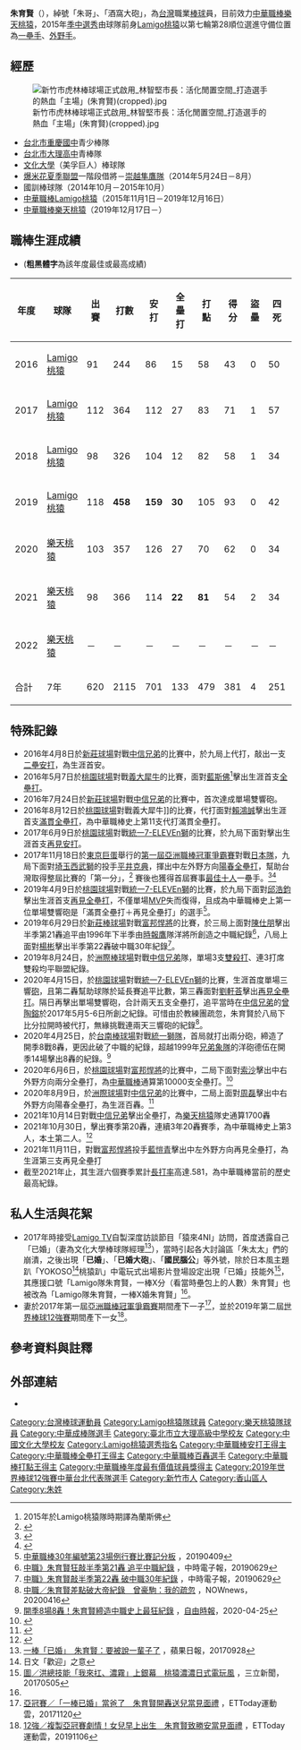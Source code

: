 {{Infobox CPBL player|
|name=朱育賢|
|image=鄭市長歡迎Rakuten Monkeys樂天桃猿隊加入中華職棒，盼提升整體表現(朱育賢)(cropped).jpg|
|width=|
|caption=攝於2020年|
|position=一壘手、外野手|
|team=樂天桃猿|
|number=85|
|bats=左|
|throws=左|
|birthdate={{birth_date_and_age|1991|11|26|mf=y}}|
|birthplace={{中華民國}}[[新竹市|新竹市]][[香山區|香山區]]|
|debutdate=3月19日
|debutyear=2016年
|debutteam=Lamigo桃猿
|statyear=2021年球季
|stat1label=打擊率
|stat1value=0.331
|stat2label=全壘打
|stat2value=133
|stat3label=打點
|stat3value=479
|stat4label=盜壘
|stat4value=4
|teams=<nowiki></nowiki>
*[[Lamigo桃猿|Lamigo桃猿]]（2015年11月1日－2019年12月16日）
*[[樂天桃猿|樂天桃猿]]（2019年12月17日－）
|highlights=
*中華職棒年度總冠軍：2017、2018、2019
*[[中華職棒安打王|中華職棒安打王]]：2019
*[[中華職棒全壘打王|中華職棒全壘打王]]：2019、2021
*[[中華職棒打點王|中華職棒打點王]]：2021
*[[中華職棒年度最有價值球員獎|中華職棒年度最有價值球員獎]]：2019
*[[中華職棒單月MVP|中華職棒單月MVP]]：2017/08、2019/03&04、2019/06、2020/04、2021/07、2021/09
*[[中華職棒銀棒獎|中華職棒銀棒獎]]：2019、2021
*[[中華職棒明星賽|中華職棒明星賽]]：2017、2018、2019
*[[亞洲職棒冠軍爭霸賽|亞洲職棒冠軍爭霸賽]][[亞洲職棒冠軍爭霸賽最佳十人|最佳十人]][[一壘手|一壘手]]：2017
}}
'''朱育賢'''（{{bd|1991年|11月26日|||catIdx=}}），綽號「朱哥」、「酒窩大砲」，為[[台灣|台灣]]職業[[棒球|棒球]]員，目前效力[[中華職棒|中華職棒]][[樂天桃猿|樂天桃猿]]，2015年[[中華職棒歷年選秀會#職棒二十六年（2015年）|季中選秀]]由球隊前身[[Lamigo桃猿|Lamigo桃猿]]以第七輪第28順位選進守備位置為[[一壘手|一壘手]]、[[外野手|外野手]]。

==經歷==
[[File:新竹市虎林棒球場正式啟用_林智堅市長：活化閒置空間_打造選手的熱血「主場」(朱育賢)(cropped).jpg|thumb]]
*[[臺北市立重慶國民中學|台北市重慶國中]]青少棒隊
*[[臺北市立大理高級中學|台北市大理高中]]青棒隊
*[[文化大學|文化大學]]（美孚巨人）棒球隊
*[[爆米花夏季聯盟|爆米花夏季聯盟]]一階段借將－[[崇越隼鷹隊|崇越隼鷹隊]]（2014年5月24日－8月）
*國訓棒球隊（2014年10月－2015年10月）
*[[中華職棒|中華職棒]][[Lamigo桃猿|Lamigo桃猿]]（2015年11月1日－2019年12月16日）
*[[中華職棒|中華職棒]][[樂天桃猿|樂天桃猿]]（2019年12月17日－）

==職棒生涯成績==
*('''粗黑體字'''為該年度最佳或最高成績)
{| class="wikitable" width="1000px"
|- align="center" 
!年度||球隊||出賽||打數||安打||全壘打||打點||得分||盜壘||四死||被三振||壘打數||雙殺打||打擊率||上壘率||長打率||整體攻擊指數
|- align=center
|2016||[[Lamigo桃猿|Lamigo桃猿]]||91||244||86||15||58||43||0||50||62||150||5||0.352||0.459||0.615||1.074
|- align=center
|2017||[[Lamigo桃猿|Lamigo桃猿]]||112||364||112||27||83||71||1||57||89||222||5||0.308||0.399||0.610||1.009
|- align=center
|2018||[[Lamigo桃猿|Lamigo桃猿]]||98||326||104||12||82||58||1||34||71||156||8||0.319||0.377||0.479||0.856
|- align="center"
|2019||[[Lamigo桃猿|Lamigo桃猿]]||118||'''458'''||'''159'''||'''30'''||105||93||0||42||105||'''277'''||12||0.347||0.398||0.605||1.003
|- align="center"
|2020||[[樂天桃猿|樂天桃猿]]||103||357||126||27||70||62||0||34||80||229||8||0.353||0.406||0.641||1.047
|- align="center"
|2021||[[樂天桃猿|樂天桃猿]]||98||366||114||'''22'''||'''81'''||54||2||34||71||194||8||0.311||0.367||0.530||0.897
|- align="center"
|2022||[[樂天桃猿|樂天桃猿]]||－||－||－||－||－||－||－||－||－||－||－||－||－||－||－
|- style="background:#B3424A;color:#FFFFFF" align="center"
|合計||7年||620||2115||701||133||479||381||4||251||478||1228||46||0.331||0.399||0.581||0.980
|}

== 特殊記錄 ==
* 2016年4月8日於[[新莊體育場棒球場|新莊球場]]對戰[[中信兄弟|中信兄弟]]的比賽中，於九局上代打，敲出一支[[二壘安打|二壘安打]]，為生涯首安。
* 2016年5月7日於[[桃園國際棒球場|桃園球場]]對戰[[義大犀牛|義大犀牛]]的比賽，面對[[賈里德·蘭斯佛|藍斯佛]]<ref>2015年於Lamigo桃猿隊時期譯為蘭斯佛</ref>擊出生涯首支[[全壘打|全壘打]]。
* 2016年7月24日於[[新莊體育場棒球場|新莊球場]]對戰[[中信兄弟|中信兄弟]]的比賽中，首次達成單場雙響砲。
* 2016年8月12日於[[桃園國際棒球場|桃園球場]]對戰義大犀牛]]的比賽，代打面對[[賴鴻誠|賴鴻誠]]擊出生涯首支[[滿壘全壘打|滿貫全壘打]]，為中華職棒史上第11支代打滿貫全壘打。
* 2017年6月9日於[[桃園國際棒球場|桃園球場]]對戰[[統一7-ELEVEn獅|統一7-ELEVEn獅]]的比賽，於九局下面對{{link-en|麥可·狄馬克|Mike DeMark|狄馬克}}擊出生涯首支[[再見安打|再見安打]]。
* 2017年11月18日於[[東京巨蛋|東京巨蛋]]舉行的[[2017年亞洲職棒冠軍爭霸賽|第一屆亞洲職棒冠軍爭霸賽]]對戰[[日本棒球代表隊|日本隊]]，九局下面對[[埼玉西武獅|埼玉西武獅]]的投手[[平井克典|平井克典]]，揮出中左外野方向[[陽春全壘打|陽春全壘打]]，幫助台灣取得整屆比賽的「第一分」，<ref>{{cite news |language = zh-tw |author = 劉峻誠 |url = https://sports.ettoday.net/news/1055076 |title = 亞冠賽／朱育賢9局開轟帶攻勢無用　2比8輸日無緣冠軍戰 |publisher = ETtoday新聞雲 |pages =  |date = 2017-11-18 |accessdate = 2020-09-07 |archive-date = 2021-05-14 |archive-url = https://web.archive.org/web/20210514004040/https://sports.ettoday.net/news/1055076 |dead-url = no }}</ref> 賽後也獲得首屆賽事[[亞洲職棒冠軍爭霸賽最佳十人|最佳十人]]一壘手。<ref>{{cite web |url=http://apbc.npb.jp/en/award.html |title=Award - 2017 Asia Professional Baseball Championship |publisher=Nippon Professional Baseball Organization |access-date=2020-09-06 |language=en |archive-date=2018-04-18 |archive-url=https://web.archive.org/web/20180418141330/http://apbc.npb.jp/en/award.html |dead-url=no }}</ref><ref>{{cite news |language = zh-tw |author = 艾碧思 |url = https://www.ltsports.com.tw/baseball/other/126705-2017-11-19-17-46-04 |title = 亞冠賽》大會最佳十人出爐 台灣這兩人入選 |publisher = 麗台運動報 |pages =  |date = 2017-11-20 |accessdate = 2020-09-06 |archive-date = 2020-06-14 |archive-url = https://web.archive.org/web/20200614142153/https://www.ltsports.com.tw/baseball/other/126705-2017-11-19-17-46-04 |dead-url = no }}</ref>
* 2019年4月9日於[[桃園國際棒球場|桃園球場]]對戰[[統一7-ELEVEn獅|統一7-ELEVEn獅]]的比賽，於九局下面對[[邱浩鈞|邱浩鈞]]擊出生涯首支[[再見全壘打|再見全壘打]]，不僅單場[[最有價值球員|MVP]]失而復得，且成為中華職棒史上第一位單場雙響砲是「滿貫全壘打＋再見全壘打」的選手<ref>[http://www.cpbl.com.tw/games/box.html?&game_type=01&game_id=23&game_date=2019-04-09&pbyear=2019 中華職棒30年編號第23場例行賽比賽記分板] {{Wayback|url=http://www.cpbl.com.tw/games/box.html?&game_type=01&game_id=23&game_date=2019-04-09&pbyear=2019 |date=20190419030249 }}，20190409</ref>。
* 2019年6月29日於[[新莊體育場棒球場|新莊棒球場]]對戰[[富邦悍將|富邦悍將]]的比賽，於三局上面對[[陳仕朋|陳仕朋]]擊出半季第21轟追平由1996年下半季由[[時報鷹|時報鷹]]隊洋將{{tsl|en|Denny González|丹尼·岡薩雷斯|丹尼歐}}所創造之中職紀錄<ref>[https://www.chinatimes.com/realtimenews/20190629002385-260403 中職》朱育賢狂敲半季第21轟 追平中職紀錄] {{Wayback|url=https://www.chinatimes.com/realtimenews/20190629002385-260403 |date=20190630144241 }}，中時電子報，20190629</ref>，八局上面對[[楊彬|楊彬]]擊出半季第22轟破中職30年紀錄<ref>[https://www.chinatimes.com/realtimenews/20190629002677-260403 中職》朱育賢敲半季第22轟 破中職30年紀錄] {{Wayback|url=https://www.chinatimes.com/realtimenews/20190629002677-260403 |date=20201023032957 }}，中時電子報，20190629</ref>。
* 2019年8月24日，於[[洲際棒球場|洲際棒球場]]對戰[[中信兄弟|中信兄弟]]隊，單場3支[[雙殺打|雙殺打]]、連3打席雙殺均平聯盟紀錄。
* 2020年4月15日，於[[桃園國際棒球場|桃園球場]]對戰[[統一7-ELEVEn獅|統一7-ELEVEn獅]]的比賽，生涯首度單場三響[[全壘打|砲]]，且第二轟幫助球隊於延長賽追平比數，第三轟面對[[劉軒荅|劉軒荅]]擊出[[再見全壘打|再見全壘打]]。隔日再擊出單場雙響砲，合計兩天五支全壘打，追平當時在[[中信兄弟|中信兄弟]]的[[曾陶鎔|曾陶鎔]]於2017年5月5-6日所創之紀錄。可惜由於教練團疏忽，朱育賢於八局下比分拉開時被代打，無緣挑戰連兩天三響砲的紀錄<ref>[https://www.nownews.com/news/20200416/4040191 中職／朱育賢差點破大帝紀錄　曾豪駒：我的疏忽] {{Wayback|url=https://www.nownews.com/news/20200416/4040191 |date=20200424143037 }}，NOWnews，20200416</ref>。
* 2020年4月25日，於[[台南棒球場|台南棒球場]]對戰[[統一獅隊|統一獅隊]]，首局就打出兩分砲，締造了開季8戰8轟，更因此破了中職的紀錄，超越1999年[[兄弟象隊|兄弟象隊]]的洋砲德伍在開季14場擊出8轟的紀錄。<ref>[https://sports.ltn.com.tw/news/breakingnews/3145679 開季8場8轟！朱育賢締造中職史上最狂紀錄] {{Wayback|url=https://sports.ltn.com.tw/news/breakingnews/3145679 |date=20200508061208 }}，[[自由時報|自由時報]]，2020-04-25</ref>
* 2020年6月6日，於[[桃園國際棒球場|桃園球場]]對[[富邦悍將|富邦悍將]]的比賽中，二局下面對[[亨利·索沙|索沙]]擊出中右外野方向兩分全壘打，為[[中華職業棒球大聯盟|中華職棒]]通算第10000支全壘打。<ref>{{cite news |language = zh-tw |author = 蘇志畬 |url = https://udn.com/news/story/7001/4618142 |title = 萬轟達成／史上1萬轟出爐 朱育賢一砲為球隊留名 |publisher = 聯合報 |pages =  |date = 2020-06-06 |accessdate = 2020-06-13 |archive-date = 2021-01-05 |archive-url = https://web.archive.org/web/20210105062134/https://udn.com/news/story/7001/4618142 |dead-url = no }}</ref>
* 2020年8月9日，於[[臺中市洲際棒球場|洲際球場]]對[[中信兄弟|中信兄弟]]的比賽中，二局上面對[[周磊_(棒球運動員)|周磊]]擊出中右外野方向陽春全壘打，為生涯百轟。<ref>{{cite web |author1=鄧心瑜 |title=中職》朱育賢百轟達陣第4快 聯盟第22人 |url=https://tw.sports.yahoo.com/news/%E4%B8%AD%E8%81%B7-%E6%9C%B1%E8%82%B2%E8%B3%A2%E7%99%BE%E8%BD%9F%E9%81%94%E9%99%A3%E7%AC%AC4%E5%BF%AB-%E8%81%AF%E7%9B%9F%E7%AC%AC22%E4%BA%BA-095835027.html |publisher=中時新聞網 |accessdate=2020-08-09 |archive-date=2021-05-08 |archive-url=https://web.archive.org/web/20210508080307/https://tw.sports.yahoo.com/news/%E4%B8%AD%E8%81%B7-%E6%9C%B1%E8%82%B2%E8%B3%A2%E7%99%BE%E8%BD%9F%E9%81%94%E9%99%A3%E7%AC%AC4%E5%BF%AB-%E8%81%AF%E7%9B%9F%E7%AC%AC22%E4%BA%BA-095835027.html |dead-url=no }}</ref>
* 2021年10月14日對戰[[中信兄弟|中信兄弟]]擊出全壘打，為[[樂天桃猿|樂天桃猿]]隊史通算1700轟
* 2021年10月30日，擊出賽季第20轟，連續3年20轟賽季，為中華職棒史上第3人，本土第二人。<ref>{{Cite news|url=https://udn.com/news/story/7001/5856798|title=中職／不彈球也難不倒 朱育賢連3年20轟史上第3人|accessdate=2021-11-01|archive-date=2021-11-06|archive-url=https://web.archive.org/web/20211106150101/https://udn.com/news/story/7001/5856798|dead-url=no}}</ref>
* 2021年11月11日，對戰[[富邦悍將|富邦悍將]]投手[[藍愷青|藍愷青]]擊出中左外野方向再見全壘打，為生涯第三支再見全壘打
* 截至2021年止，其生涯六個賽季累計[[長打率|長打率]]高達.581，為中華職棒當前的歷史最高紀錄。

==私人生活與花絮==
*2017年時接受[[Lamigo_TV|Lamigo TV]]自製深度訪談節目「猿來4NI」訪問，首度透露自己「已婚」（妻為文化大學棒球隊經理<ref name="married">[http://www.appledaily.com.tw/realtimenews/article/new/20170928/1213129/ 一棒「已婚」　朱育賢：要被說一輩子了] {{Wayback|url=http://www.appledaily.com.tw/realtimenews/article/new/20170928/1213129/ |date=20171012043938 }}，蘋果日報，20170928</ref>），當時引起各大討論區「朱太太」們的崩潰，之後出現「'''已婚'''」、「'''已婚大砲'''」、「'''國民腦公'''」等外號，除於日本風主題趴「YOKOSO<ref>日文「歡迎」之意</ref>桃猿趴」中電玩式出場影片登場設定出現「已婚」技能外<ref>[http://www.setn.com/News.aspx?NewsID=249908 圖／洪總技能「我來扛、濃霧」上銀幕　桃猿濃濃日式電玩風] {{Wayback|url=http://www.setn.com/News.aspx?NewsID=249908 |date=20201021110401 }}，三立新聞，20170505</ref>，其應援口號「Lamigo隊朱育賢，一棒X分（看當時壘包上的人數）朱育賢」也被改為「Lamigo隊朱育賢，一棒X婚朱育賢」<ref name="married" />。
*妻於2017年第一屆[[亞洲職棒冠軍爭霸賽|亞洲職棒冠軍爭霸賽]]期間產下一子<ref>[http://sports.ettoday.net/news/1055732 亞冠賽／「一棒已婚」當爸了　朱育賢開轟送兒當見面禮] {{Wayback|url=http://sports.ettoday.net/news/1055732 |date=20171201131953 }}，ETToday運動雲，20171120</ref>，並於2019年第二屆[[世界棒球12強賽|世界棒球12強賽]]期間產下一女<ref>[https://sports.ettoday.net/news/1573979 12強／複製亞冠賽劇情！女兒早上出生　朱育賢致勝安當見面禮] {{Wayback|url=https://sports.ettoday.net/news/1573979 |date=20191226014756 }}，ETToday運動雲，20191106</ref>。

==參考資料與註釋==
{{Reflist}}
==外部連結==
{{中華職棒球員資料|id=H435|name=朱育賢}}
*{{Facebook|Yu-Hsien-Chu-278569295824396}}
{{台灣棒球維基館}}
{{start box}}
{{s-awards}}
{{s-before|[[陳傑憲|陳傑憲]]}}
{{s-title|[[中華職棒安打王|中華職棒安打王]]|2019年}}
{{s-after|[[陳傑憲|陳傑憲]]}}
{{s-before|[[張志豪|張志豪]]<br>[[林安可|林安可]]}}
{{s-title|[[中華職棒全壘打王|中華職棒全壘打王]]|2019年<br>2021年}}
{{s-after|[[林安可|林安可]]<br>現任}}
{{s-before|[[陳俊秀|陳俊秀]]}}
{{s-title|[[中華職棒年度最有價值球員|中華職棒年度最有價值球員]]|2019年}}
{{s-after|[[何塞·德·保拉|德保拉]]}}
{{end box}}
{{樂天桃猿隊球員名單}}
{{中華職棒年度最有價值球員}}
{{Lamigo桃猿2017年中華職棒總冠軍}}
{{Lamigo桃猿2018年中華職棒總冠軍}}
{{Lamigo桃猿2019年中華職棒總冠軍}}
{{2017年第一屆亞洲職棒冠軍爭霸賽}}
{{2019年世界棒球12強賽中華成棒代表隊}}
{{DEFAULTSORT:Chu Yu Hsien}}
[[Category:台灣棒球運動員|Category:台灣棒球運動員]]
[[Category:Lamigo桃猿隊球員|Category:Lamigo桃猿隊球員]]
[[Category:樂天桃猿隊球員|Category:樂天桃猿隊球員]]
[[Category:中華成棒隊選手|Category:中華成棒隊選手]]
[[Category:臺北市立大理高級中學校友|Category:臺北市立大理高級中學校友]]
[[Category:中國文化大學校友|Category:中國文化大學校友]]
[[Category:Lamigo桃猿選秀指名|Category:Lamigo桃猿選秀指名]]
[[Category:中華職棒安打王得主|Category:中華職棒安打王得主]]
[[Category:中華職棒全壘打王得主|Category:中華職棒全壘打王得主]]
[[Category:中華職棒百轟選手|Category:中華職棒百轟選手]]
[[Category:中華職棒打點王得主|Category:中華職棒打點王得主]]
[[Category:中華職棒年度最有價值球員獎得主|Category:中華職棒年度最有價值球員獎得主]]
[[Category:2019年世界棒球12強賽中華台北代表隊選手|Category:2019年世界棒球12強賽中華台北代表隊選手]]
[[Category:新竹市人|Category:新竹市人]]
[[Category:香山區人|Category:香山區人]]
[[Category:朱姓|Category:朱姓]]